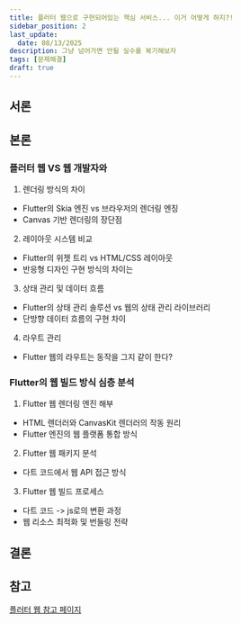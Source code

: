 ```yaml
---
title: 플러터 웹으로 구현되어있는 핵심 서비스... 이거 어떻게 하지?!
sidebar_position: 2
last_update:
  date: 08/13/2025
description: 그냥 넘어가면 안될 실수를 복기해보자
tags: [문제해결]
draft: true
---
```


## 서론

## 본론

### 플러터 웹 VS 웹 개발자와

1. 렌더링 방식의 차이

- Flutter의 Skia 엔진 vs 브라우저의 렌더링 엔징
- Canvas 기반 렌더링의 장단점

2. 레이아웃 시스템 비교

- Flutter의 위젯 트리 vs HTML/CSS 레이아웃
- 반응형 디자인 구현 방식의 차이는

3. 상태 관리 및 데이터 흐름

- Flutter의 상태 관리 솔루션 vs 웹의 상태 관리 라이브러리
- 단방향 데이터 흐름의 구현 차이

4. 라우트 관리

- Flutter 웹의 라우트는 동작을 그지 같이 한다?

### Flutter의 웹 빌드 방식 심층 분석

1. Flutter 웹 렌더링 엔진 해부

- HTML 렌더러와 CanvasKit 렌더러의 작동 원리
- Flutter 엔진의 웹 플랫폼 통합 방식

2. Flutter 웹 패키지 분석

- 다트 코드에서 웹 API 접근 방식

3. Flutter 웹 빌드 프로세스

- 다트 코드 -> js로의 변환 과정
- 웹 리소스 최적화 및 번들링 전략

## 결론

## 참고

[플러터 웹 참고 페이지](https://flutter-team.gitbook.io/flutter-web-front)
